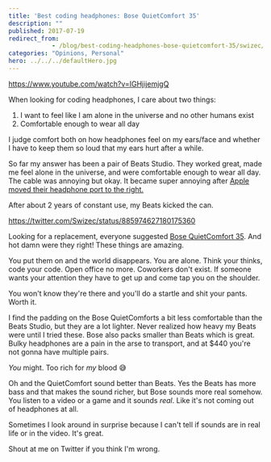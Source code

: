 ```yaml
---
title: 'Best coding headphones: Bose QuietComfort 35'
description: ""
published: 2017-07-19
redirect_from: 
            - /blog/best-coding-headphones-bose-quietcomfort-35/swizec/7712
categories: "Opinions, Personal"
hero: ../../../defaultHero.jpg
---
```

https://www.youtube.com/watch?v=IGHjijemjgQ

When looking for coding headphones, I care about two things:

1. I want to feel like I am alone in the universe and no other humans exist
2. Comfortable enough to wear all day

I judge comfort both on how headphones feel on my ears/face and whether I have to keep them so loud that my ears hurt after a while.

So far my answer has been a pair of Beats Studio. They worked great, made me feel alone in the universe, and were comfortable enough to wear all day. The cable was annoying but okay. It became super annoying after [Apple moved their headphone port to the right.](https://swizec.com/blog/first-day-new-2017-macbook-pro/swizec/7643)

After about 2 years of constant use, my Beats kicked the can.

https://twitter.com/Swizec/status/885974627180175360

Looking for a replacement, everyone suggested [Bose QuietComfort 35](https://www.amazon.com/gp/product/B01E3SNO1G/ref=as_li_tl?ie=UTF8&camp=1789&creative=9325&creativeASIN=B01E3SNO1G&linkCode=as2&tag=ageewitahat-20&linkId=e2da7ce562847b54253ae445a5afa79b). And hot damn were they right! These things are amazing.

You put them on and the world disappears. You are alone. Think your thinks, code your code. Open office no more. Coworkers don&#x27;t exist. If someone wants your attention they have to get up and come tap you on the shoulder.

You won&#x27;t know they&#x27;re there and you&#x27;ll do a startle and shit your pants. Worth it.

I find the padding on the Bose QuietComforts a bit less comfortable than the Beats Studio, but they are a lot lighter. Never realized how heavy my Beats were until I tried these. Bose also packs smaller than Beats which is great. Bulky headphones are a pain in the arse to transport, and at \$440 you&#x27;re not gonna have multiple pairs.

_You_ might. Too rich for _my_ blood 😅

Oh and the QuietComfort sound better than Beats. Yes the Beats has more bass and that makes the sound richer, but Bose sounds more real somehow. You listen to a video or a game and it sounds _real_. Like it&#x27;s not coming out of headphones at all.

Sometimes I look around in surprise because I can&#x27;t tell if sounds are in real life or in the video. It&#x27;s great.

Shout at me on Twitter if you think I&#x27;m wrong.

